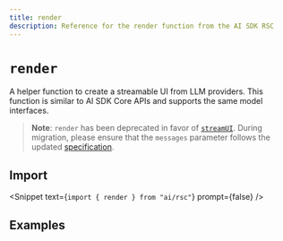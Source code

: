 ```yaml
---
title: render
description: Reference for the render function from the AI SDK RSC
---
```


# `render`

A helper function to create a streamable UI from LLM providers. This function is similar to AI SDK Core APIs and supports the same model interfaces.

> **Note**: `render` has been deprecated in favor of [`streamUI`](/docs/reference/ai-sdk-rsc/stream-ui). During migration, please ensure that the `messages` parameter follows the updated [specification](/docs/reference/ai-sdk-rsc/stream-ui#messages).

## Import

<Snippet text={`import { render } from "ai/rsc"`} prompt={false} />

<ReferenceTable packageName="rsc" functionName="render" />

## Examples

<ExamplesList packageName="rsc" functionName="render" />
